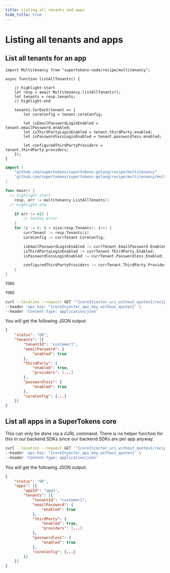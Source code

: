 ```yaml
---
title: Listing all tenants and apps
hide_title: true
---
```



<MultiTenancyPaidBanner />

# Listing all tenants and apps


## List all tenants for an app

<BackendSDKTabs enableCurl>

<TabItem value="nodejs">

```tsx
import Multitenancy from "supertokens-node/recipe/multitenancy";

async function listAllTenants() {

    // highlight-start
    let resp = await Multitenancy.listAllTenants();
    let tenants = resp.tenants;
    // highlight-end

    tenants.forEach(tenant => {
        let coreConfig = tenant.coreConfig;

        let isEmailPasswordLoginEnabled = tenant.emailPassword.enabled;
        let isThirdPartyLoginEnabled = tenant.thirdParty.enabled;
        let isPasswordlessLoginEnabled = tenant.passwordless.enabled;

        let configuredThirdPartyProviders = tenant.thirdParty.providers;
    });
}
```

</TabItem>
<TabItem value="go">

```go
import (
	"github.com/supertokens/supertokens-golang/recipe/multitenancy"
	"github.com/supertokens/supertokens-golang/recipe/multitenancy/multitenancymodels"
)

func main() {
  // highlight-start
    resp, err := multitenancy.ListAllTenants()
  // highlight-end

	if err != nil {
		// handle error
	}
    for (i := 0; i < size(resp.Tenants); i++) {
        currTenant := resp.Tenants[i]
        coreConfig := currTenant.CoreConfig;

        isEmailPasswordLoginEnabled := currTenant.EmailPassword.Enabled;
        isThirdPartyLoginEnabled := currTenant.ThirdParty.Enabled;
        isPasswordlessLoginEnabled := currTenant.Passwordless.Enabled;

        configuredThirdPartyProviders := currTenant.ThirdParty.Providers;
    }
}
```

</TabItem>
<TabItem value="python">

<PythonSyncAsyncSubTabs>
<TabItem value="asyncio">

```python
TODO
```

</TabItem>

<TabItem value="syncio">

```python
TODO
```

</TabItem>
</PythonSyncAsyncSubTabs>

</TabItem>

<TabItem value="curl">

<CoreInjector defaultValue="http://localhost:3567" showAppId showTenantId={false}>

```bash
curl --location --request GET '^{coreInjector_uri_without_quotes}/recipe/multitenancy/tenant/list' \
--header 'api-key: ^{coreInjector_api_key_without_quotes}' \
--header 'Content-Type: application/json'
```

</CoreInjector>

You will get the following JSON output:

```json
{
    "status": "OK",
    "tenants": [{
        "tenantId": "customer1",
        "emailPassword": {
            "enabled": true
        },
        "thirdParty": {
            "enabled": true,
            "providers": [...]
        },
        "passwordless": {
            "enabled": true
        },
        "coreConfig": {...}
    }]
}
```

</TabItem>

</BackendSDKTabs>

## List all apps in a SuperTokens core

This can only be done via a cURL command. There is no helper function for this in our backend SDKs since our backend SDKs are per app anyway.

<CoreInjector defaultValue="http://localhost:3567" showAppId showTenantId={false} showAppId={false}>

```bash
curl --location --request GET '^{coreInjector_uri_without_quotes}/recipe/multitenancy/app/list' \
--header 'api-key: ^{coreInjector_api_key_without_quotes}' \
--header 'Content-Type: application/json'
```

</CoreInjector>

You will get the following JSON output:

```json
{
    "status": "OK",
    "apps": [{
        "appId": "app1",
        "tenants": [{
            "tenantId": "customer1",
            "emailPassword": {
                "enabled": true
            },
            "thirdParty": {
                "enabled": true,
                "providers": [...]
            },
            "passwordless": {
                "enabled": true
            },
            "coreConfig": {...}
        }]
    }]
}
```